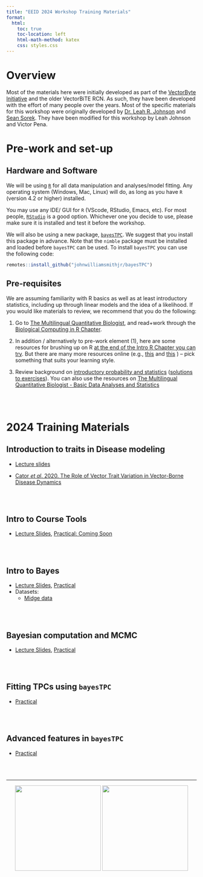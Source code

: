 ```yaml
---
title: "EEID 2024 Workshop Training Materials"
format:
  html:
    toc: true
    toc-location: left
    html-math-method: katex
    css: styles.css
---
```


# Overview

Most of the materials here were initially developed as part of the [VectorByte Initiative](www.vectorbyte.org) and the older VectorBiTE RCN. As such, they have been developed with the effort of many people over the years. Most of the specific materials for this workshop were originally developed by [Dr. Leah R. Johnson](https://lrjohnson0.github.io/QEDLab/leahJ.html) and [Sean Sorek](https://lrjohnson0.github.io/QEDLab/seanS.html). They have been modified for this workshop by Leah Johnson and Victor Pena. 

# Pre-work and set-up

## Hardware and Software

We will be using [`R`](https://cran.r-project.org/) for all data manipulation and analyses/model fitting. Any operating system (Windows, Mac, Linux) will do, as long as you have `R` (version 4.2 or higher) installed.

You may use any IDE/ GUI for `R` (VScode, RStudio, Emacs, etc). For most people, [`RStudio`](https://www.rstudio.com/) is a good option. Whichever one you decide to use, please make sure it is installed and test it before the workshop. 

We will also be using a new package, [`bayesTPC`](https://www.biorxiv.org/content/10.1101/2024.04.25.591212v1). We suggest that you install this package in advance. Note that the `nimble` package must be installed and loaded before `bayesTPC` can be used. To install `bayesTPC` you can use the following code:

```r
remotes::install_github("johnwilliamsmithjr/bayesTPC")
```

## Pre-requisites

We are assuming familiarity with R basics as well as at least introductory statistics, including up through linear models and the idea of a likelihood. If you would like materials to review, we recommend that you do the following:

1.  Go to [The Multilingual Quantitative Biologist](https://mhasoba.github.io/TheMulQuaBio/intro.html), and read+work through the [Biological Computing in R Chapter](https://mhasoba.github.io/TheMulQuaBio/notebooks/07-R.html).

2.  In addition / alternatively to pre-work element (1), here are some resources for brushing up on R [at the end of the Intro R Chapter you can try](https://mhasoba.github.io/TheMulQuaBio/notebooks/07-R.html#readings-and-resources). But there are many more resources online (e.g., [this](https://www.codecademy.com/learn/learn-r) and [this](https://www.dataquest.io/blog/learn-r-for-data-science/) ) -- pick something that suits your learning style.

3.  Review background on [introductory probability and statistics](Stats_review.qmd) ([solutions to exercises](Stats_review_soln.qmd)). You can also use the resources on [The Multilingual Quantitative Biologist - Basic Data Analyses and Statistics](https://mhasoba.github.io/TheMulQuaBio/Stats-Intro.html)


<br> <br>

# 2024 Training Materials


## Introduction to traits in Disease modeling

-   [Lecture slides](intro_to_traits.pdf)

-   [Cator *et al*. 2020. The Role of Vector Trait Variation in Vector-Borne Disease Dynamics](Cator2020.pdf)

<br> <br>


## Intro to Course Tools

-   [Lecture Slides](EEID_Tools.qmd), [Practical: Coming Soon]()


<br> <br>


## Intro to Bayes

-   [Lecture Slides](VB_Bayes1.qmd), [Practical](VB_Bayes_activity1.qmd)
-   Datasets:
    -   [Midge data](MidgeWingLength.csv)

<br> <br>

## Bayesian computation and MCMC

-   [Lecture Slides](VB_Bayes2.Qmd), [Practical](VB_Bayes_activity2.Qmd)

<br> <br>

## Fitting TPCs using `bayesTPC`

-   [Practical](bayesTPC_activity.qmd)


<br> <br>


## Advanced features in `bayesTPC`

-   [Practical](bayesTPC_advanced.qmd)


<br> <br>


----------------------------------------------


<center> ![](EEID2024.jpg){width=6cm} ![](VectorByte-logo_lg.png){width=6cm} </center>



